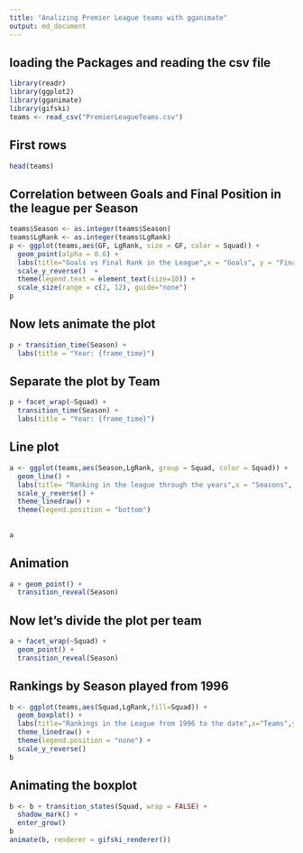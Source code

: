 ```yaml
---
title: "Analizing Premier League teams with gganimate"
output: md_document
---
```


## loading the Packages and reading the csv file

```r
library(readr)
library(ggplot2)
library(gganimate)
library(gifski)
teams <- read_csv("PremierLeagueTeams.csv")
```

## First rows

```r
head(teams)
```

## Correlation between Goals and Final Position in the league per Season

```r
teams$Season <- as.integer(teams$Season)
teams$LgRank <- as.integer(teams$LgRank)
p <- ggplot(teams,aes(GF, LgRank, size = GF, color = Squad)) +
  geom_point(alpha = 0.6) +
  labs(title="Goals vs Final Rank in the League",x = "Goals", y = "Final position on the League") +
  scale_y_reverse()  +
  theme(legend.text = element_text(size=10)) +
  scale_size(range = c(2, 12), guide="none") 
p
```

## Now lets animate the plot

```r
p + transition_time(Season) +
  labs(title = "Year: {frame_time}") 
```

## Separate the plot by Team

```r
p + facet_wrap(~Squad) +
  transition_time(Season) +
  labs(title = "Year: {frame_time}")
```

## Line plot

```r
a <- ggplot(teams,aes(Season,LgRank, group = Squad, color = Squad)) +
  geom_line() +
  labs(title= "Ranking in the league through the years",x = "Seasons", y = "Final position in the League") +
  scale_y_reverse() +
  theme_linedraw() +
  theme(legend.position = "bottom")
  
  
a
```

## Animation

```r
a + geom_point() +
  transition_reveal(Season)
```

## Now let's divide the plot per team

```r
a + facet_wrap(~Squad) +
  geom_point() +
  transition_reveal(Season)
```

## Rankings by Season played from 1996

```r
b <- ggplot(teams,aes(Squad,LgRank,fill=Squad)) +
  geom_boxplot() +
  labs(title="Rankings in the League from 1996 to the date",x="Teams",y="Ranking") +
  theme_linedraw() +
  theme(legend.position = "none") +
  scale_y_reverse()
b
```

## Animating the boxplot

```r
b <- b + transition_states(Squad, wrap = FALSE) +
  shadow_mark() +
  enter_grow()
b
animate(b, renderer = gifski_renderer())
```

